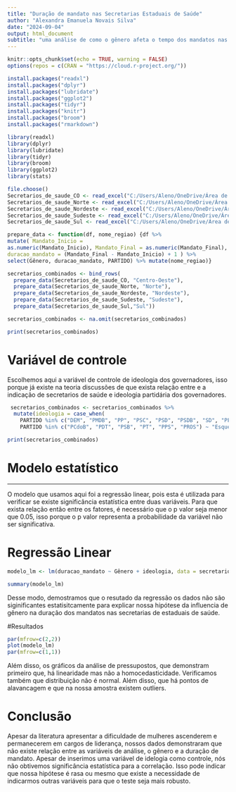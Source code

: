 ---
title: "Duração de mandato nas Secretarias Estaduais de Saúde"
author: "Alexandra Emanuela Novais Silva"
date: "2024-09-04"
output: html_document
subtitle: "uma análise de como o gênero afeta o tempo dos mandatos nas regiões brasileiras"
---


```{r include=FALSE}
knitr::opts_chunk$set(echo = TRUE, warning = FALSE)
options(repos = c(CRAN = "https://cloud.r-project.org/"))
```



```{r echo=TRUE, message=FALSE, warning=FALSE, results='hide'}

install.packages("readxl")
install.packages("dplyr")
install.packages("lubridate")
install.packages("ggplot2")
install.packages("tidyr")
install.packages("knitr")
install.packages("broom")
install.packages("rmarkdown")
```

```{r message=FALSE, warning=FALSE, include=FALSE, results='hide'}
library(readxl)
library(dplyr)
library(lubridate)
library(tidyr)
library(broom)
library(ggplot2)
library(stats)
```


```{r message=FALSE, warning=FALSE, include=FALSE, results='hide'}

file.choose()
Secretarios_de_saude_CO <- read_excel("C:/Users/Aleno/OneDrive/Área de Trabalho/Lista 3/_Secretarios de saúde 2.xlsx")
Secretarios_de_saude_Norte <- read_excel("C:/Users/Aleno/OneDrive/Área de Trabalho/Lista 3/_Secretarios de saúde 2.xlsx", sheet = "Norte")
Secretarios_de_saude_Nordeste <- read_excel("C:/Users/Aleno/OneDrive/Área de Trabalho/Lista 3/_Secretarios de saúde 2.xlsx", sheet = "Nordeste")
Secretarios_de_saude_Sudeste <- read_excel("C:/Users/Aleno/OneDrive/Área de Trabalho/Lista 3/_Secretarios de saúde 2.xlsx", sheet = "Sudeste")
Secretarios_de_saude_Sul <- read_excel("C:/Users/Aleno/OneDrive/Área de Trabalho/Lista 3/_Secretarios de saúde 2.xlsx", sheet = "Sul")

```


```{r message=FALSE, warning=FALSE, include=FALSE, results='hide'}
prepare_data <- function(df, nome_regiao) {df %>% 
mutate( Mandato_Inicio = 
as.numeric(Mandato_Inicio), Mandato_Final = as.numeric(Mandato_Final), 
duracao_mandato = (Mandato_Final - Mandato_Inicio) + 1 ) %>% 
select(Gênero, duracao_mandato, PARTIDO) %>% mutate(nome_regiao)}

```


```{r message=FALSE, warning=FALSE, include=FALSE, results='hide'}
secretarios_combinados <- bind_rows(
  prepare_data(Secretarios_de_saude_CO, "Centro-Oeste"),
  prepare_data(Secretarios_de_saude_Norte, "Norte"),
  prepare_data(Secretarios_de_saude_Nordeste, "Nordeste"),
  prepare_data(Secretarios_de_saude_Sudeste, "Sudeste"),
  prepare_data(Secretarios_de_saude_Sul,"Sul"))
```

```{r message=FALSE, warning=FALSE, include=FALSE, results='hide'}

secretarios_combinados <- na.omit(secretarios_combinados)
```

```{r}
print(secretarios_combinados)
```

# Variável de controle 

Escolhemos aqui a variável de controle de ideologia dos governadores, isso porque já existe na teoria discussões de que exista relação entre e a indicação de secretarios de saúde e ideologia partidária dos governadores. 

```{r}
 secretarios_combinados <- secretarios_combinados %>%
  mutate(ideologia = case_when(
    PARTIDO %in% c("DEM", "PMDB", "PP", "PSC", "PSD", "PSDB", "SD", "PFL") ~ "Direita",
    PARTIDO %in% c("PCdoB", "PDT", "PSB", "PT", "PPS", "PROS") ~ "Esquerda"))

print(secretarios_combinados)
```
# Modelo estatístico 

---
 
O modelo que usamos aqui foi a regressão linear, pois esta é utilizada para verificar se existe significância estatística entre duas variáveis. 
Para que exista relação então entre os fatores, é necessário que o p valor seja menor que 0.05, isso porque o p valor representa a probabilidade da variável não ser significativa. 

# Regressão Linear 

```{r}
modelo_lm <- lm(duracao_mandato ~ Gênero + ideologia, data = secretarios_combinados)

summary(modelo_lm)

```

Desse modo, demostramos que o resutado da regressão os dados não são siginificantes estatisitcamente para explicar nossa hipótese da influencia de gênero na duração dos mandatos nas secretarias de estaduais de saúde. 

#Resultados 

```{r}
par(mfrow=c(2,2))
plot(modelo_lm)
par(mfrow=c(1,1))
```

Além disso, os gráficos da análise de pressupostos, que demonstram primeiro que, há linearidade mas não a homocedasticidade. Verificamos também que  distribuição não é normal. Além disso, que há pontos de alavancagem e que na nossa amostra existem outliers. 

# Conclusão 

Apesar da literatura apresentar a dificuldade de mulheres ascenderem e permanecerem em cargos de liderança, nossos dados demonstraram que não existe relação entre as variáveis de análise, o gênero e a duração de mandato. Apesar de inserimos uma variável de idelogia como controle, nós não obtivemos significância estatística para a correlação. Isso pode indicar que nossa hipótese é rasa ou mesmo que existe a necessidade de indicarmos outras variáveis para que o teste seja mais robusto. 


